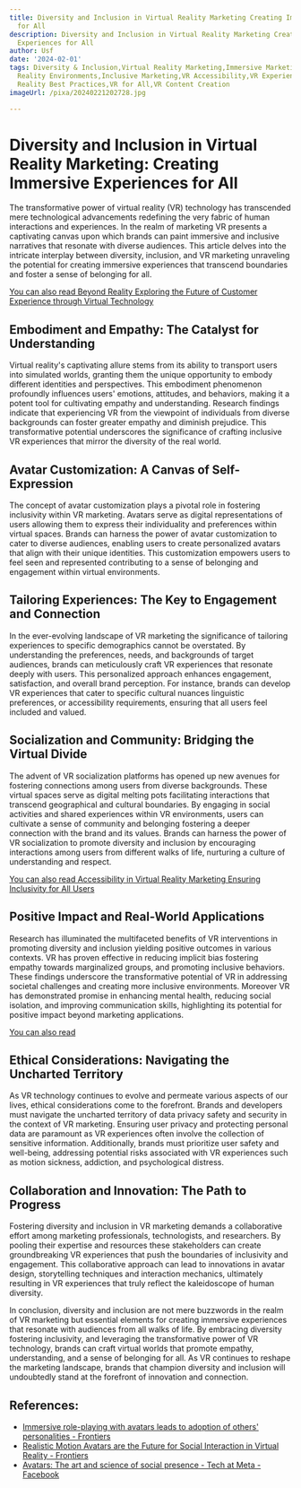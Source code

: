 ```yaml
---
title: Diversity and Inclusion in Virtual Reality Marketing Creating Immersive Experiences
  for All
description: Diversity and Inclusion in Virtual Reality Marketing Creating Immersive
  Experiences for All
author: Usf
date: '2024-02-01'
tags: Diversity & Inclusion,Virtual Reality Marketing,Immersive Marketing,Virtual
  Reality Environments,Inclusive Marketing,VR Accessibility,VR Experience,VR Inclusion,Virtual
  Reality Best Practices,VR for All,VR Content Creation
imageUrl: /pixa/20240221202728.jpg

---
```

# Diversity and Inclusion  in Virtual Reality Marketing: Creating Immersive Experiences for All

The transformative power of virtual reality (VR) technology has transcended mere technological advancements redefining the very fabric of human interactions and experiences.  In the  realm of marketing VR presents a captivating canvas upon which brands can  paint immersive and inclusive narratives that resonate with diverse audiences. This article delves into the intricate interplay between  diversity, inclusion, and VR  marketing unraveling  the potential for  creating immersive experiences that transcend  boundaries and foster a sense  of belonging for all.

[You can also read Beyond Reality  Exploring  the Future  of Customer Experience through Virtual Technology](Beyond%20Reality%20Exploring%20the%20Future%20of%20Customer%20Experience%20through%20Virtual%20Technology)


## Embodiment and Empathy:  The Catalyst for Understanding

Virtual reality's captivating allure stems from  its ability to transport users  into simulated worlds, granting them the  unique opportunity to embody different identities and perspectives. This embodiment phenomenon profoundly influences users' emotions, attitudes,  and behaviors, making it  a potent  tool for cultivating empathy and understanding. Research findings indicate that  experiencing VR from the viewpoint of individuals from diverse backgrounds can  foster greater empathy and diminish prejudice. This transformative  potential  underscores the significance  of crafting  inclusive VR experiences that mirror the diversity of the real  world.

## Avatar Customization: A Canvas of Self-Expression

The concept of avatar customization plays a pivotal role in fostering inclusivity within VR marketing.  Avatars serve as digital representations of users allowing  them to  express their individuality and preferences within  virtual spaces. Brands can harness  the power of avatar customization to cater to diverse audiences, enabling users to create personalized avatars that align with their unique identities. This customization empowers users to feel seen and represented contributing to a sense of  belonging and  engagement  within virtual environments.

## Tailoring Experiences: The Key to Engagement and Connection

In the ever-evolving landscape of VR marketing the significance of  tailoring experiences to specific demographics cannot be  overstated. By understanding  the preferences, needs, and backgrounds of target audiences, brands can meticulously craft VR experiences that resonate  deeply with users. This personalized approach enhances engagement, satisfaction, and  overall brand perception. For instance, brands can  develop VR experiences that cater to specific cultural  nuances linguistic preferences, or accessibility requirements, ensuring that all users feel included and valued.

## Socialization and Community: Bridging the Virtual  Divide

The advent of VR socialization platforms has opened up new avenues for fostering  connections among users from diverse  backgrounds. These virtual spaces serve as digital melting pots facilitating interactions  that transcend geographical and cultural boundaries. By engaging in social activities and shared experiences within VR  environments, users can cultivate a sense  of community and belonging fostering a deeper connection  with the brand and its values. Brands can harness the  power of VR socialization  to promote diversity and inclusion by encouraging interactions among users  from different walks of life, nurturing a culture  of understanding and respect.

[You can also read Accessibility in Virtual Reality Marketing Ensuring Inclusivity for All Users](Accessibility%20in%20Virtual%20Reality%20Marketing%20Ensuring%20Inclusivity%20for%20All%20Users)


## Positive Impact and Real-World  Applications

Research has illuminated the multifaceted benefits of VR interventions  in promoting diversity and inclusion yielding positive outcomes in various contexts. VR has  proven effective in  reducing implicit bias fostering empathy towards marginalized groups, and promoting inclusive  behaviors. These findings underscore the transformative potential of  VR in addressing societal challenges and creating more  inclusive environments. Moreover VR has demonstrated promise in enhancing mental health, reducing social  isolation, and improving  communication skills, highlighting its potential for positive impact beyond  marketing applications.

[You can also read ]()


##  Ethical Considerations: Navigating the Uncharted  Territory

As VR technology continues to evolve and permeate various aspects of our lives, ethical considerations come to the forefront. Brands and developers must  navigate the  uncharted territory of data privacy safety and security in the context  of VR marketing. Ensuring user privacy and protecting personal data are paramount as VR experiences often involve the collection of sensitive information.  Additionally, brands must  prioritize user safety and well-being, addressing potential risks associated with VR experiences such  as motion sickness, addiction, and  psychological distress.

## Collaboration and Innovation: The Path to Progress

Fostering diversity and  inclusion in  VR marketing demands a collaborative effort among marketing professionals, technologists, and researchers. By pooling their expertise and resources these stakeholders can create groundbreaking VR experiences that push the boundaries of inclusivity and  engagement. This collaborative approach can lead to innovations in avatar design, storytelling techniques and interaction mechanics, ultimately resulting in VR experiences that truly reflect the kaleidoscope of human diversity.

In conclusion, diversity and inclusion are not mere buzzwords in the realm of VR marketing but essential elements for creating immersive experiences that resonate with audiences from all walks of  life. By embracing diversity fostering inclusivity, and leveraging the transformative power of VR technology, brands can craft  virtual worlds that promote empathy, understanding, and a sense  of belonging for all. As VR continues to reshape the marketing landscape,  brands  that champion diversity and inclusion will undoubtedly stand at the forefront of innovation and connection.

## References:
- [Immersive role-playing with avatars leads to adoption of others' personalities - Frontiers](https://www.frontiersin.org/articles/10.3389/frvir.2023.1025526)
- [Realistic Motion Avatars are the Future for Social Interaction in Virtual Reality - Frontiers](https://www.frontiersin.org/articles/10.3389/frvir.2021.750729)
- [Avatars: The art and science of social presence - Tech at Meta - Facebook](https://tech.facebook.com/reality-labs/2019/4/avatars-the-art-and-science-of-social-presence/)
